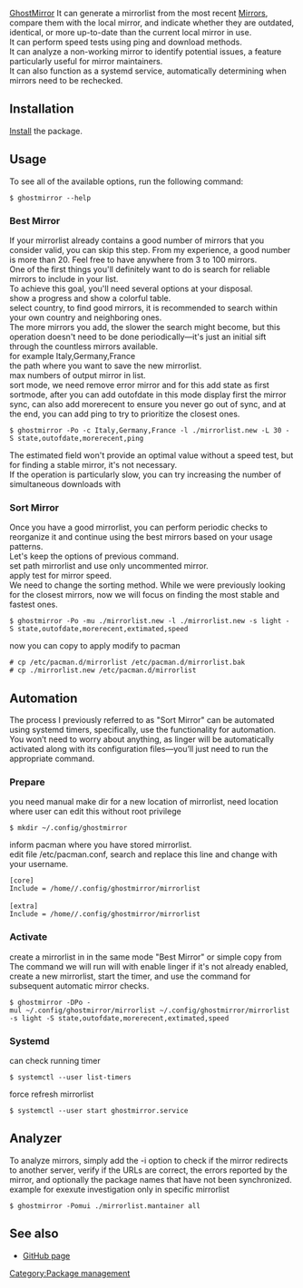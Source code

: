 <!--
== title ==
[[Category:nome categoria]]
[url/ nome]
[[refpage]]
{{Pkg|nome del pacchetto}}
{{Warning|sfondo rosso}}
{{ic|evidenzia}}
{{man|1|nome|EXAMPLES}}
{{AUR|nome pacchetto aur}}
-->

[[Category:Package management]]
{{Related articles start}}
{{Related|Mirrors}}
{{Related|Pacman}}
{{Related|Reflector}}
{{Related articles end}}
[https://github.com/vbextreme/ghostmirror/ GhostMirror] It can generate a mirrorlist from the most recent [[Mirrors]], compare them with the local mirror, and indicate whether they are outdated, identical, or more up-to-date than the current local mirror in use.<br>
It can perform speed tests using ping and download methods.<br>
It can analyze a non-working mirror to identify potential issues, a feature particularly useful for mirror maintainers.<br>
It can also function as a systemd service, automatically determining when mirrors need to be rechecked.<br>

== Installation ==

[[Install]] the {{AUR|ghostmirror}} package.

== Usage ==

To see all of the available options, run the following command:

 $ ghostmirror --help

=== Best Mirror ===

If your mirrorlist already contains a good number of mirrors that you consider valid, you can skip this step. From my experience, a good number is more than 20. Feel free to have anywhere from 3 to 100 mirrors.<br>
One of the first things you'll definitely want to do is search for reliable mirrors to include in your list.<br>
To achieve this goal, you'll need several options at your disposal.<br>
{{ic|-Po}} show a progress and show a colorful table.<br>
{{ic|-c}} select country, to find good mirrors, it is recommended to search within your own country and neighboring ones.<br>
The more mirrors you add, the slower the search might become, but this operation doesn't need to be done periodically—it's just an initial sift through the countless mirrors available.<br>
for example Italy,Germany,France<br>
{{ic|-l}} the path where you want to save the new mirrorlist.<br>
{{ic|-L}} max numbers of output mirror in list.<br>
{{ic|-S}} sort mode, we need remove error mirror and for this add state as first sortmode, after you can add outofdate in this mode display first the mirror sync, can also add morerecent to ensure you never go out of sync, and at the end, you can add ping to try to prioritize the closest ones.<br>

 $ ghostmirror -Po -c Italy,Germany,France -l ./mirrorlist.new -L 30 -S state,outofdate,morerecent,ping
 
The estimated field won't provide an optimal value without a speed test, but for finding a stable mirror, it's not necessary.<br>
If the operation is particularly slow, you can try increasing the number of simultaneous downloads with {{ic|-d}}<br>

=== Sort Mirror ===

Once you have a good mirrorlist, you can perform periodic checks to reorganize it and continue using the best mirrors based on your usage patterns.<br>
Let's keep the options {{ic|-Pol}} of previous command.<br>
{{ic|-mu}} set path mirrorlist and use only uncommented mirror.<br>
{{ic|-s}} apply test for mirror speed.<br>
We need to change the sorting method. While we were previously looking for the closest mirrors, now we will focus on finding the most stable and fastest ones.

 $ ghostmirror -Po -mu ./mirrorlist.new -l ./mirrorlist.new -s light -S state,outofdate,morerecent,extimated,speed

now you can copy to apply modify to pacman

 # cp /etc/pacman.d/mirrorlist /etc/pacman.d/mirrorlist.bak
 # cp ./mirrorlist.new /etc/pacman.d/mirrorlist

== Automation ==

The process I previously referred to as "Sort Mirror" can be automated using systemd timers, specifically, use the {{ic|linger}} functionality for automation.<br>
You won’t need to worry about anything, as linger will be automatically activated along with its configuration files—you’ll just need to run the appropriate command.

=== Prepare ===

you need manual make dir for a new location of mirrorlist, need location where user can edit this without root privilege

 $ mkdir ~/.config/ghostmirror

inform pacman where you have stored mirrorlist.<br>
edit file /etc/pacman.conf, search and replace this line and change <username> with your username.

 [core]
 Include = /home/<username>/.config/ghostmirror/mirrorlist
 
 [extra]
 Include = /home/<username>/.config/ghostmirror/mirrorlist

=== Activate ===

create a mirrorlist in {{ic|~/.config/ghostmirror}} in the same mode "Best Mirror" or simple copy from {{ic|/etc/pacman.d/mirrorlist}}<br>
The command we will run will with {{ic|-D}} enable linger if it's not already enabled, create a new mirrorlist, start the timer, and use the command for subsequent automatic mirror checks.

 $ ghostmirror -DPo -mul ~/.config/ghostmirror/mirrorlist ~/.config/ghostmirror/mirrorlist -s light -S state,outofdate,morerecent,extimated,speed

=== Systemd ===

can check running timer

 $ systemctl --user list-timers

force refresh mirrorlist

 $ systemctl --user start ghostmirror.service

== Analyzer ==

To analyze mirrors, simply add the -i option to check if the mirror redirects to another server, verify if the URLs are correct, the errors reported by the mirror, and optionally the package names that have not been synchronized.<br>
example for exexute investigation only in specific mirrorlist

 $ ghostmirror -Pomui ./mirrorlist.mantainer all


== See also ==

* [https://github.com/vbextreme/ghostmirror GitHub page]

